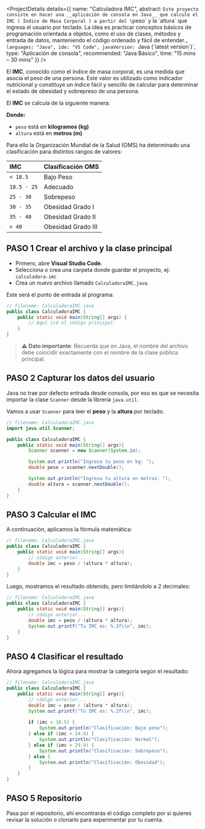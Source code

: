 
<ProjectDetails 
  details={{
    name: "Calculadora IMC",
    abstract: `Este proyecto consiste en hacer una __aplicación de consola en Java__ que calcule el IMC ( Índice de Masa Corporal ) a partir del \`peso\` y la \`altura\` que ingresa el usuario por teclado. La idea es practicar conceptos básicos de programación orientada a objetos, como el uso de clases, métodos y entrada de datos, manteniendo el código ordenado y fácil de entender.`,
    languages: "Java",
    ide: "VS Code",
    javaVersion: `Java (\`latest version\`)`,
    type: "Aplicación de consola",
    recommended: "Java Básico",
    time: "15 mins – 30 mins"
  }}
/>

El __IMC__, conocido como el índice de masa corporal, es una medida que asocia el peso de una persona. Este valor es utilizado como indicador nutricional y constituye un índice fácil y sencillo de calcular para determinar el estado de obesidad y sobrepreso de una persona.

El __IMC__ se calcula de la siguiente manera:

<MathComponent formula="\\IMC=\frac{W}{H^2}" />

__Donde:__

- `peso` está en __kilogramos (kg)__
- `altura` está en __metros (m)__

Para ello la Organización Mundial de la Salud (OMS) ha determinado una clasificación para distintos rangos de valores:

|IMC|Clasificación OMS|
|:--|:----------------|
|`< 18.5`|Bajo Peso|
|`18.5 - 25`|Adecuado|
|`25 - 30`|Sobrepeso|
|`30 - 35`|Obesidad Grado I|
|`35 - 40`|Obesidad Grado II|
|`> 40`|Obesidad Grado III|

## PASO 1 Crear el archivo y la clase principal

- Primero, abre __Visual Studio Code__.
- Selecciona o crea una carpeta donde guardar el proyecto, ej: `calculadora-imc`
- Crea un nuevo archivo llamado `CalculadoraIMC.java`.

Este será el punto de entrada al programa:

```java
// filename: CalculadoraIMC.java
public class CalculadoraIMC {
    public static void main(String[] args) {
        // Aquí irá el código principal
    }
}
```

>  ⚠️ __Dato importante__: Recuerda que en Java, el nombre del archivo debe coincidir exactamente con el nombre de la clase pública principal.  

## PASO 2 Capturar los datos del usuario

Java no trae por defecto entrada desde consola, por eso es que se necesita importar la clase `Scanner` desde la librería `java.util`.

Vamos a usar `Scanner` para leer el __peso__ y la __altura__ por teclado.

```java
// filename: CalculadoraIMC.java
import java.util.Scanner;

public class CalculadoraIMC {
    public static void main(String[] args){
        Scanner scanner = new Scanner(System.in);

        System.out.println("Ingresa tu peso en kg: ");
        double peso = scanner.nextDouble();

        System.out.println("Ingresa tu altura en metros: ");
        double altura = scanner.nextDouble();
    }
}
```

## PASO 3 Calcular el IMC

A continuación, aplicamos la fórmula matemática:

```java
// filename: CalculadoraIMC.java
public class CalculadoraIMC {
    public static void main(String[] args){
        // código anterior...
        double imc = peso / (altura * altura);
    }
}
```

Luego, mostramos el resultado obtenido, pero limitándolo a 2 decimales:

```java
// filename: CalculadoraIMC.java
public class CalculadoraIMC {
    public static void main(String[] args){
        // código anterior...
        double imc = peso / (altura * altura);
        System.out.printf("Tu IMC es: %.2f\\n", imc);
    }
}
```

## PASO 4 Clasificar el resultado

Ahora agregamos la lógica para mostrar la categoría según el resultado:

```java
// filename: CalculadoraIMC.java
public class CalculadoraIMC {
    public static void main(String[] args){
        // código anterior...
        double imc = peso / (altura * altura);
        System.out.printf("Tu IMC es: %.2f\\n", imc);
        
        if (imc < 18.5) {
            System.out.println("Clasificación: Bajo peso");
        } else if (imc < 24.9) {
            System.out.println("Clasificación: Normal");
        } else if (imc < 29.9) {
            System.out.println("Clasificación: Sobrepeso");
        } else {
            System.out.println("Clasificación: Obesidad");
        }
    }
}
```

## PASO 5 Repositorio

Pasa por el repositorio, ahí encontrarás el código completo por si quieres revisar la solución o clonarlo para experimentar por tu cuenta.

<GitHubRepo
  owner="mc-herrera-90"
  repo="calculadoraIMC_Java"
/>
